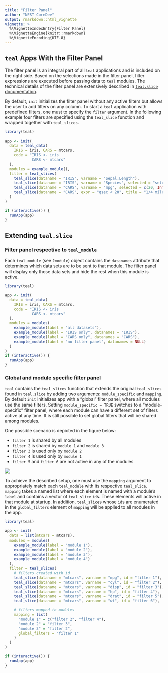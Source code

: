 ```yaml
---
title: "Filter Panel"
author: "NEST CoreDev"
output: rmarkdown::html_vignette
vignette: >
  %\VignetteIndexEntry{Filter Panel}
  %\VignetteEngine{knitr::rmarkdown}
  %\VignetteEncoding{UTF-8}
---
```


## `teal` Apps With the Filter Panel

The filter panel is an integral part of all `teal` applications and is included on the right side. Based on the selections made in the filter panel, filter expressions are executed before passing data to `teal` modules. The technical details of the filter panel are extensively described in [`teal.slice` documentation](https://insightsengineering.github.io/teal.slice/latest-tag/).

By default, `init` initializes the filter panel without any active filters but allows the user to add filters on any column. To start a `teal` application with predefined filters, one must to specify the `filter` argument. In the following example four filters are specified using the `teal_slice` function and wrapped together with `teal_slices`. 

```r
library(teal)

app <- init(
  data = teal_data(
    IRIS = iris, CARS = mtcars,
    code = "IRIS <- iris
            CARS <- mtcars"
  ),
  modules = example_module(),
  filter = teal_slices(
    teal_slice(dataname = "IRIS", varname = "Sepal.Length"),
    teal_slice(dataname = "IRIS", varname = "Species", selected = "setosa"),
    teal_slice(dataname = "CARS", varname = "mpg", selected = c(20, Inf)),
    teal_slice(dataname = "CARS", expr = "qsec < 20", title = "1/4 mile under 20 sec", id = "qsec_20")
  )
)

if (interactive()) {
  runApp(app)
}
```

## Extending `teal.slice`

### Filter panel respective to `teal_module`

Each `teal_module` (see `?module`) object contains the `datanames` attribute that determines which data sets are to be sent to that module. The filter panel will display only those data sets and hide the rest when this module is active.

```r
library(teal)

app <- init(
  data = teal_data(
    IRIS = iris, CARS = mtcars,
    code = "IRIS <- iris
            CARS <- mtcars"
  ),
  modules = modules(
    example_module(label = "all datasets"),
    example_module(label = "IRIS only", datanames = "IRIS"),
    example_module(label = "CARS only", datanames = "CARS"),
    example_module(label = "no filter panel", datanames = NULL)
  )
)
if (interactive()) {
  runApp(app)
}
```

### Global and module specific filter panel

`teal` contains the `teal_slices` function that extends the original `teal_slices` found in `teal.slice` by adding two arguments: `module_specific` and `mapping`. By default `init` initializes app with a "global" filter panel, where all modules use the same filters. Setting `module_specific = TRUE` switches to a "module-specific" filter panel, where each module can have a different set of filters active at any time. It is still possible to set global filters that will be shared among modules.

One possible scenario is depicted in the figure below:

- `filter 1` is shared by all modules
- `filter 2` is shared by `module 1` and `module 3`  
- `filter 3` is used only by `module 2`
- `filter 4` is used only by `module 1`
- `filter 5` and `filter 6` are not active in any of the modules

![](./images/filters_mapping.jpg)

To achieve the described setup, one must use the `mapping` argument to appropriately match each `teal_module` with its respective `teal_slice`. `mapping` takes a named list where each element is named with a module's `label` and contains a vector of `teal_slice` `id`s. These elements will active in that module at startup. In addition, `teal_slice`s whose `id`s are enumerated in the `global_filters` element of `mapping` will be applied to all modules in the app.

```r
library(teal)

app <- init(
  data = list(mtcars = mtcars),
  modules = modules(
    example_module(label = "module 1"),
    example_module(label = "module 2"),
    example_module(label = "module 3"),
    example_module(label = "module 4")
  ),
  filter = teal_slices(
    # filters created with id
    teal_slice(dataname = "mtcars", varname = "mpg", id = "filter 1"),
    teal_slice(dataname = "mtcars", varname = "cyl", id = "filter 2"),
    teal_slice(dataname = "mtcars", varname = "disp", id = "filter 3"),
    teal_slice(dataname = "mtcars", varname = "hp", id = "filter 4"),
    teal_slice(dataname = "mtcars", varname = "drat", id = "filter 5"),
    teal_slice(dataname = "mtcars", varname = "wt", id = "filter 6"),

    # filters mapped to modules
    mapping = list(
      "module 1" = c("filter 2", "filter 4"),
      "module 2" = "filter 3",
      "module 3" = "filter 2",
      global_filters = "filter 1"
    )
  )
)

if (interactive()) {
  runApp(app)
}
```
